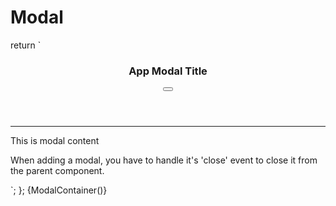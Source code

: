 
<Meta title="Patterns/Modal" />

# Modal

  return `
<div class="overlay app-modal">
  <div class="modal relative" aria-modal="true" role="dialog">
    <header
      class="modal-header padding-top-bigger padding-left-bigger padding-right-normal padding-bottom-small"
    >
      <h3>App Modal Title</h3>
      <button
      type="button"
      class="close-button has-color-gray is-size-6 is-size-4-touch"
      aria-label="Close Modal"
      >
        <span class="icon has-color-gray is-size-4 is-size-6-touch">
        <svg viewBox="0 0 30 30" xmlns="http://www.w3.org/2000/svg"><path d="M18.9094 15L24.7729 9.13652C25.4924 8.41699 25.4924 7.25039 24.7729 6.53027L23.4697 5.22715C22.7502 4.50762 21.5836 4.50762 20.8635 5.22715L15 11.0906L9.13652 5.22715C8.41699 4.50762 7.25039 4.50762 6.53027 5.22715L5.22715 6.53027C4.50762 7.2498 4.50762 8.41641 5.22715 9.13652L11.0906 15L5.22715 20.8635C4.50762 21.583 4.50762 22.7496 5.22715 23.4697L6.53027 24.7729C7.2498 25.4924 8.41699 25.4924 9.13652 24.7729L15 18.9094L20.8635 24.7729C21.583 25.4924 22.7502 25.4924 23.4697 24.7729L24.7729 23.4697C25.4924 22.7502 25.4924 21.5836 24.7729 20.8635L18.9094 15Z" fill="currentColor"/></svg>
        </span>
      </button>
    </header>
    <div class="meta-card">
      <hr class="margin-bottom-bigger">
      <div class="modal-content padding-left-bigger padding-right-bigger padding-bottom-bigger">
        <p>This is modal content </p>
        <p>When adding a modal, you have to handle it's 'close' event to close it from the parent component.</p>
      </div>
    </div>
  </div>
</div>`;
};

<Canvas mdxSource={ModalContainer()}>
  <Story name="Modal">{ModalContainer()}</Story>
</Canvas>
